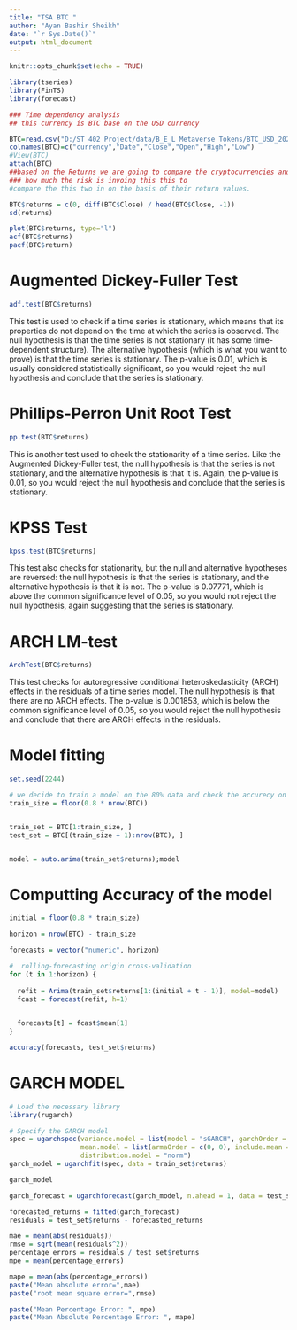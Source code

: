 ```yaml
---
title: "TSA BTC "
author: "Ayan Bashir Sheikh"
date: "`r Sys.Date()`"
output: html_document
---
```


```r
knitr::opts_chunk$set(echo = TRUE)
```


```r
library(tseries)
library(FinTS)
library(forecast)
```

```r

### Time dependency analysis 
## this currency is BTC base on the USD currency

BTC=read.csv("D:/ST 402 Project/data/B_E_L Metaverse Tokens/BTC_USD_2020-03-29-CoinDesk.csv")
colnames(BTC)=c("currency","Date","Close","Open","High","Low")
#View(BTC)
attach(BTC)
##based on the Returns we are going to compare the cryptocurrencies and Metaverse Tokens 
### how much the risk is invoing this this to 
#compare the this two in on the basis of their return values.

BTC$returns = c(0, diff(BTC$Close) / head(BTC$Close, -1))
sd(returns)

```

```r
plot(BTC$returns, type="l")
acf(BTC$returns)
pacf(BTC$return)
```


# Augmented Dickey-Fuller Test
```r
adf.test(BTC$returns) 
```
 This test is used to check if a time series is stationary, which means that its properties do not depend on the time at which the series is observed. The null hypothesis is that the time series is not stationary (it has some time-dependent structure). The alternative hypothesis (which is what you want to prove) is that the time series is stationary. The p-value is 0.01, which is usually considered statistically significant, so you would reject the null hypothesis and conclude that the series is stationary.


# Phillips-Perron Unit Root Test
```r
pp.test(BTC$returns)
```
 This is another test used to check the stationarity of a time series. Like the Augmented Dickey-Fuller test, the null hypothesis is that the series is not stationary, and the alternative hypothesis is that it is. Again, the p-value is 0.01, so you would reject the null hypothesis and conclude that the series is stationary.

# KPSS Test
```r
kpss.test(BTC$returns)
```
 This test also checks for stationarity, but the null and alternative hypotheses are reversed: the null hypothesis is that the series is stationary, and the alternative hypothesis is that it is not. The p-value is 0.07771, which is above the common significance level of 0.05, so you would not reject the null hypothesis, again suggesting that the series is stationary.


# ARCH LM-test
```r
ArchTest(BTC$returns)
```

This test checks for autoregressive conditional heteroskedasticity (ARCH) effects in the residuals of a time series model. The null hypothesis is that there are no ARCH effects. The p-value is 0.001853, which is below the common significance level of 0.05, so you would reject the null hypothesis and conclude that there are ARCH effects in the residuals.



# Model fitting
```r


set.seed(2244)

# we decide to train a model on the 80% data and check the accurecy on the 20% data.
train_size = floor(0.8 * nrow(BTC))


train_set = BTC[1:train_size, ]
test_set = BTC[(train_size + 1):nrow(BTC), ]


model = auto.arima(train_set$returns);model
```

# Computting Accuracy of the model
```r
initial = floor(0.8 * train_size)

horizon = nrow(BTC) - train_size

forecasts = vector("numeric", horizon)

#  rolling-forecasting origin cross-validation
for (t in 1:horizon) {
  
  refit = Arima(train_set$returns[1:(initial + t - 1)], model=model)
  fcast = forecast(refit, h=1)
  

  forecasts[t] = fcast$mean[1]
}

accuracy(forecasts, test_set$returns)


```

# GARCH MODEL

```r
# Load the necessary library
library(rugarch)

# Specify the GARCH model
spec = ugarchspec(variance.model = list(model = "sGARCH", garchOrder = c(1, 1)), 
                  mean.model = list(armaOrder = c(0, 0), include.mean = TRUE), 
                  distribution.model = "norm")
garch_model = ugarchfit(spec, data = train_set$returns)

garch_model 
```


```r
garch_forecast = ugarchforecast(garch_model, n.ahead = 1, data = test_set$returns)

forecasted_returns = fitted(garch_forecast)
residuals = test_set$returns - forecasted_returns

mae = mean(abs(residuals))
rmse = sqrt(mean(residuals^2))
percentage_errors = residuals / test_set$returns
mpe = mean(percentage_errors)

mape = mean(abs(percentage_errors))
paste("Mean absolute error=",mae)
paste("root mean square error=",rmse)

paste("Mean Percentage Error: ", mpe)
paste("Mean Absolute Percentage Error: ", mape)

```




